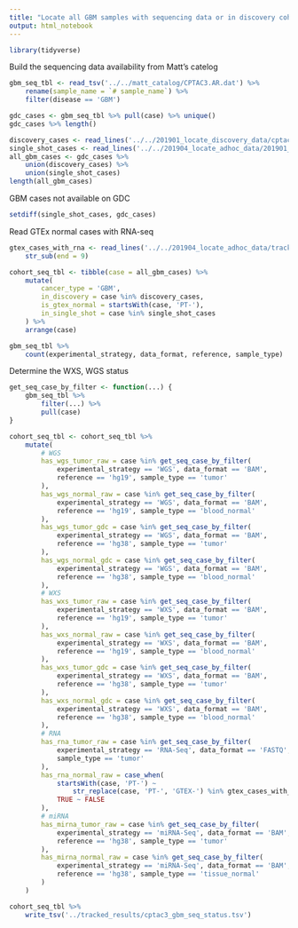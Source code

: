 ```yaml
---
title: "Locate all GBM samples with sequencing data or in discovery cohort"
output: html_notebook
---
```


```r
library(tidyverse)
```

Build the sequencing data availability from Matt's catelog
```r
gbm_seq_tbl <- read_tsv('../../matt_catalog/CPTAC3.AR.dat') %>%
    rename(sample_name = `# sample_name`) %>%
    filter(disease == 'GBM') 
```

```r
gdc_cases <- gbm_seq_tbl %>% pull(case) %>% unique()
gdc_cases %>% length()
```

```r
discovery_cases <- read_lines('../../201901_locate_discovery_data/cptac3_gbm_discovery_samples.list')
single_shot_cases <- read_lines('../../201904_locate_adhoc_data/201901_single_shot_cases.list')
all_gbm_cases <- gdc_cases %>%
    union(discovery_cases) %>%
    union(single_shot_cases)
length(all_gbm_cases)
```

GBM cases not available on GDC
```r
setdiff(single_shot_cases, gdc_cases)
```

Read GTEx normal cases with RNA-seq 
```r
gtex_cases_with_rna <- read_lines('../../201904_locate_adhoc_data/tracked_results/gtex_normal_samples.list') %>%
    str_sub(end = 9)
```



```r
cohort_seq_tbl <- tibble(case = all_gbm_cases) %>%
    mutate(
        cancer_type = 'GBM',
        in_discovery = case %in% discovery_cases,
        is_gtex_normal = startsWith(case, 'PT-'),
        in_single_shot = case %in% single_shot_cases
    ) %>%
    arrange(case)
```

```r
gbm_seq_tbl %>%
    count(experimental_strategy, data_format, reference, sample_type)
```



Determine the WXS, WGS status
```r
get_seq_case_by_filter <- function(...) {
    gbm_seq_tbl %>%
        filter(...) %>%
        pull(case)
}

cohort_seq_tbl <- cohort_seq_tbl %>%
    mutate(
        # WGS
        has_wgs_tumor_raw = case %in% get_seq_case_by_filter(
            experimental_strategy == 'WGS', data_format == 'BAM',
            reference == 'hg19', sample_type == 'tumor'
        ),
        has_wgs_normal_raw = case %in% get_seq_case_by_filter(
            experimental_strategy == 'WGS', data_format == 'BAM',
            reference == 'hg19', sample_type == 'blood_normal'
        ),
        has_wgs_tumor_gdc = case %in% get_seq_case_by_filter(
            experimental_strategy == 'WGS', data_format == 'BAM',
            reference == 'hg38', sample_type == 'tumor'
        ),
        has_wgs_normal_gdc = case %in% get_seq_case_by_filter(
            experimental_strategy == 'WGS', data_format == 'BAM',
            reference == 'hg38', sample_type == 'blood_normal'
        ),
        # WXS
        has_wxs_tumor_raw = case %in% get_seq_case_by_filter(
            experimental_strategy == 'WXS', data_format == 'BAM',
            reference == 'hg19', sample_type == 'tumor'
        ),
        has_wxs_normal_raw = case %in% get_seq_case_by_filter(
            experimental_strategy == 'WXS', data_format == 'BAM',
            reference == 'hg19', sample_type == 'blood_normal'
        ),
        has_wxs_tumor_gdc = case %in% get_seq_case_by_filter(
            experimental_strategy == 'WXS', data_format == 'BAM',
            reference == 'hg38', sample_type == 'tumor'
        ),
        has_wxs_normal_gdc = case %in% get_seq_case_by_filter(
            experimental_strategy == 'WXS', data_format == 'BAM',
            reference == 'hg38', sample_type == 'blood_normal'
        ),
        # RNA 
        has_rna_tumor_raw = case %in% get_seq_case_by_filter(
            experimental_strategy == 'RNA-Seq', data_format == 'FASTQ',
            sample_type == 'tumor'
        ),
        has_rna_normal_raw = case_when(
            startsWith(case, 'PT-') ~ 
                str_replace(case, 'PT-', 'GTEX-') %in% gtex_cases_with_rna,
            TRUE ~ FALSE
        ),
        # miRNA 
        has_mirna_tumor_raw = case %in% get_seq_case_by_filter(
            experimental_strategy == 'miRNA-Seq', data_format == 'BAM',
            reference == 'hg38', sample_type == 'tumor'
        ),
        has_mirna_normal_raw = case %in% get_seq_case_by_filter(
            experimental_strategy == 'miRNA-Seq', data_format == 'BAM',
            reference == 'hg38', sample_type == 'tissue_normal'
        )
    )
```

```r
cohort_seq_tbl %>%
    write_tsv('../tracked_results/cptac3_gbm_seq_status.tsv')
```

